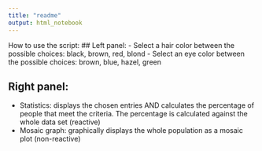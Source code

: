 ---
title: "readme"
output: html_notebook
---

How to use the script:
## Left panel:
- Select a hair color between the possible choices: black, brown, red, blond
- Select an eye color between the possible choices: brown, blue, hazel, green

## Right panel:
- Statistics: displays the chosen entries AND calculates the percentage of people that meet the criteria. The percentage is calculated against the whole data set (reactive)
- Mosaic graph: graphically displays the whole population as a mosaic plot (non-reactive)